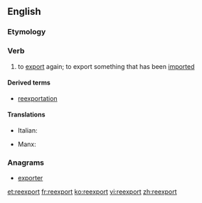 ==English==

===Etymology===
{{prefix|re|export}}

===Verb===
{{en-verb|reexport|ed}}

# to [[export]] again; to export something that has been [[import]]ed

====Derived terms====
* [[reexportation]]

====Translations====
{{trans-top|to export again}}
* Italian: {{t|it|riesportare}}
{{trans-mid}}
* Manx: {{t|gv|aa-assphurtee}}
{{trans-bottom}}

===Anagrams===
* [[exporter#English|exporter]]

[[et:reexport]]
[[fr:reexport]]
[[ko:reexport]]
[[vi:reexport]]
[[zh:reexport]]